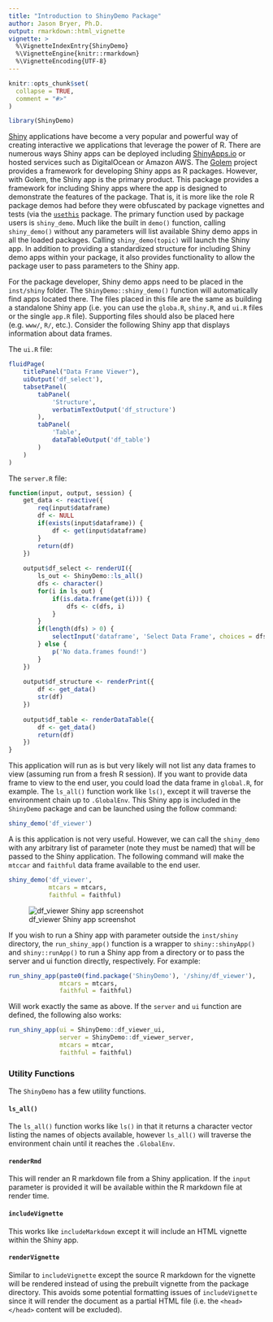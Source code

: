 ```yaml
---
title: "Introduction to ShinyDemo Package"
author: Jason Bryer, Ph.D.
output: rmarkdown::html_vignette
vignette: >
  %\VignetteIndexEntry{ShinyDemo}
  %\VignetteEngine{knitr::rmarkdown}
  %\VignetteEncoding{UTF-8}
---
```


```r
knitr::opts_chunk$set(
  collapse = TRUE,
  comment = "#>"
)
```

```r
library(ShinyDemo)
```

[Shiny](https://shiny.rstudio.com) applications have become a very popular and powerful way of creating interactive we applications that leverage the power of R. There are numerous ways Shiny apps can be deployed including [ShinyApps.io](https://www.shinyapps.io) or hosted services such as DigitalOcean or Amazon AWS. The [Golem](https://github.com/ThinkR-open/golem) project provides a framework for developing Shiny apps as R packages. However, with Golem, the Shiny app is the primary product. This package provides a framework for including Shiny apps where the app is designed to demonstrate the features of the package. That is, it is more like the role R package demos had before they were obfuscated by package vignettes and tests (via the [`usethis`](https://usethis.r-lib.org) package. The primary function used by package users is `shiny_demo`. Much like the built in `demo()` function, calling `shiny_demo()` without any parameters will list available Shiny demo apps in all the loaded packages. Calling `shiny_demo(topic)` will launch the Shiny app. In addition to providing a standardized structure for including Shiny demo apps within your package, it also provides functionality to allow the package user to pass parameters to the Shiny app.

For the package developer, Shiny demo apps need to be placed in the `inst/shiny` folder. The `ShinyDemo::shiny_demo()` function will automatically find apps located there. The files placed in this file are the same as building a standalone Shiny app (i.e. you can use the `globa.R`, `shiny.R`, and `ui.R` files or the single `app.R` file). Supporting files should also be placed here (e.g. `www/`, `R/`, etc.). Consider the following Shiny app that displays information about data frames.

The `ui.R` file:

```r
fluidPage(
	titlePanel("Data Frame Viewer"),
	uiOutput('df_select'),
	tabsetPanel(
		tabPanel(
			'Structure',
			verbatimTextOutput('df_structure')
		),
		tabPanel(
			'Table',
			dataTableOutput('df_table')
		)
	)
)
```

The `server.R` file:

```r
function(input, output, session) {
	get_data <- reactive({
		req(input$dataframe)
		df <- NULL
		if(exists(input$dataframe)) {
			df <- get(input$dataframe)
		}
		return(df)
	})
	
	output$df_select <- renderUI({
		ls_out <- ShinyDemo::ls_all()
		dfs <- character()
		for(i in ls_out) {
			if(is.data.frame(get(i))) {
				dfs <- c(dfs, i)
			}
		}
		if(length(dfs) > 0) {
			selectInput('dataframe', 'Select Data Frame', choices = dfs)
		} else {
			p('No data.frames found!')
		}
	})
	
	output$df_structure <- renderPrint({
		df <- get_data()
		str(df)
	})
	
	output$df_table <- renderDataTable({
		df <- get_data()
		return(df)
	})
}
```

This application will run as is but very likely will not list any data frames to view (assuming run from a fresh R session). If you want to provide data frame to view to the end user, you could load the data frame in `global.R`, for example. The `ls_all()` function work like `ls()`, except it will traverse the environment chain up to `.GlobalEnv`. This Shiny app is included in the `ShinyDemo` package and can be launched using the follow command:

```r
shiny_demo('df_viewer')
```

A is this application is not very useful. However, we can call the `shiny_demo` with any arbitrary list of parameter (note they must be named) that will be passed to the Shiny application. The following command will make the `mtccar` and `faithful` data frame available to the end user.

```r
shiny_demo('df_viewer',
           mtcars = mtcars,
           faithful = faithful)
```

![df_viewer Shiny app screenshot](df_viewer_screenshot.png)

If you wish to run a Shiny app with parameter outside the `inst/shiny` directory, the `run_shiny_app()` function is a wrapper to `shiny::shinyApp()` and `shiny::runApp()` to run a Shiny app from a directory or to pass the server and ui function directly, respectively. For example:

```r
run_shiny_app(paste0(find.package('ShinyDemo'), '/shiny/df_viewer'),
              mtcars = mtcars,
              faithful = faithful)
```

Will work exactly the same as above. If the `server` and `ui` function are defined, the following also works:

```r
run_shiny_app(ui = ShinyDemo::df_viewer_ui,
              server = ShinyDemo::df_viewer_server,
              mtcars = mtcar,
              faithful = faithful)
```

### Utility Functions

The `ShinyDemo` has a few utility functions.

#### `ls_all()`

The `ls_all()` function works like `ls()` in that it returns a character vector listing the names of objects available, however `ls_all()` will traverse the environment chain until it reaches the `.GlobalEnv`. 

#### `renderRmd`

This will render an R markdown file from a Shiny application. If the `input` parameter is provided it will be available within the R markdown file at render time. 

#### `includeVignette`

This works like `includeMarkdown` except it will include an HTML vignette within the Shiny app. 

#### `renderVignette`

Similar to `includeVignette` except the source R markdown for the vignette will be rendered instead of using the prebuilt vignette from the package directory. This avoids some potential formatting issues of `includeVignette` since it will render the document as a partial HTML file (i.e. the `<head></head>` content will be excluded).







